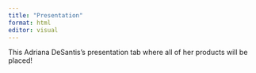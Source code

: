 ```yaml
---
title: "Presentation"
format: html
editor: visual
---
```


This Adriana DeSantis's presentation tab where all of her products will be placed!